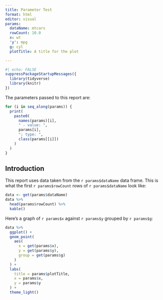 ```yaml
---
title: Parameter Test
format: html
editor: visual
params:
  dataName: mtcars
  rowCount: 10.0
  x: wt
  'y': mpg
  g: cyl
  plotTitle: A title for the plot

---
```


```r
#| echo: FALSE
suppressPackageStartupMessages({
  library(tidyverse)
  library(knitr)
})
```

The parameters passed to this report are:

```r
for (i in seq_along(params)) {
  print(
    paste0(
      names(params)[i],
      " - value: ",
      params[i],
      "; type: ",
      class(params[[i]])
    )
  )
}
```

## Introduction

This report uses data taken from the `r params$dataName` data frame. This is what the first `r params$rowCount` rows of `r params$dataName` look like:

```r
data <- get(params$dataName)
data %>%
  head(params$rowCount) %>%
  kable()
```

Here's a graph of `r params$x` against `r params$y` grouped by `r params$g`:

```r
data %>%
  ggplot() +
  geom_point(
    aes(
      x = get(params$x),
      y = get(params$y),
      group = get(params$g)
    )
  ) +
  labs(
    title = params$plotTitle,
    x = params$x,
    y = params$y
  ) +
  theme_light()
```

